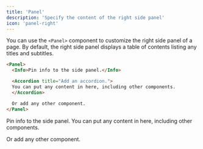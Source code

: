 ```yaml
---
title: 'Panel'
description: 'Specify the content of the right side panel'
icon: 'panel-right'
---
```


You can use the `<Panel>` component to customize the right side panel of a page. By default, the right side panel displays a table of contents listing any titles and subtitles.

````md
<Panel>
  <Info>Pin info to the side panel.</Info>

  <Accordion title="Add an accordion.">
  You can put any content in here, including other components.
  </Accordion>

  Or add any other component.
</Panel>
````

<Panel>
  <Info>Pin info to the side panel.</Info>

  <Accordion title="Add an accordion.">
  You can put any content in here, including other components.
  </Accordion>

  Or add any other component.
</Panel>
